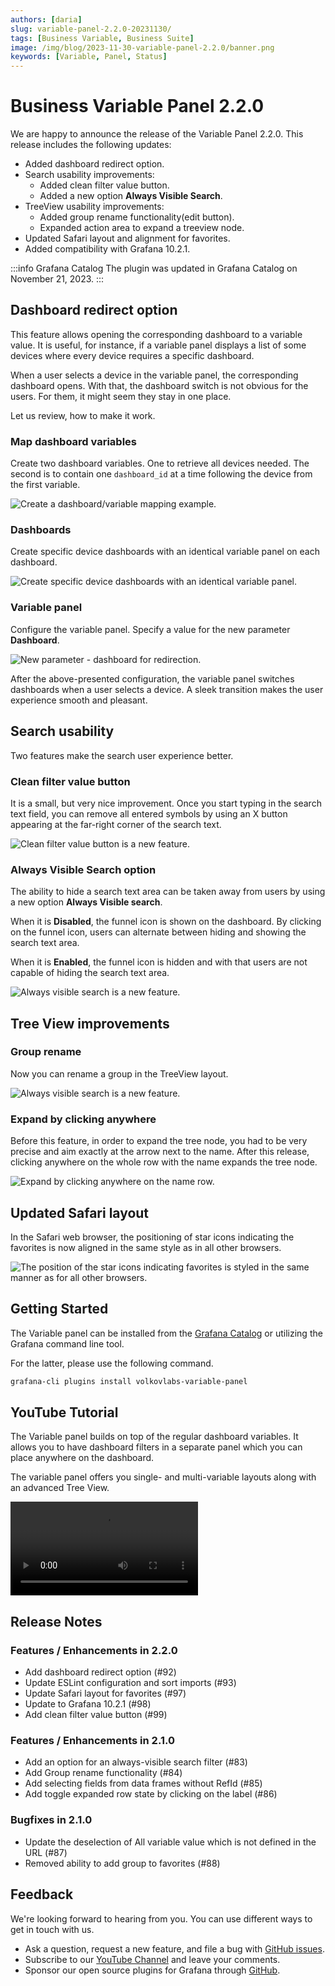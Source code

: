 ```yaml
---
authors: [daria]
slug: variable-panel-2.2.0-20231130/
tags: [Business Variable, Business Suite]
image: /img/blog/2023-11-30-variable-panel-2.2.0/banner.png
keywords: [Variable, Panel, Status]
---
```



# Business Variable Panel 2.2.0

We are happy to announce the release of the Variable Panel 2.2.0. This release includes the following updates:

- Added dashboard redirect option.
- Search usability improvements:
  - Added clean filter value button.
  - Added a new option **Always Visible Search**.
- TreeView usability improvements:
  - Added group rename functionality(edit button).
  - Expanded action area to expand a treeview node.
- Updated Safari layout and alignment for favorites.
- Added compatibility with Grafana 10.2.1.

:::info Grafana Catalog
The plugin was updated in Grafana Catalog on November 21, 2023.
:::

<Shorts
  src="https://www.youtube.com/embed/TtC2bh7a4fE"
  title="Variable panel 2.2.0 for Grafana."
/>

## Dashboard redirect option

This feature allows opening the corresponding dashboard to a variable value. It is useful, for instance, if a variable panel displays a list of some devices where every device requires a specific dashboard.

When a user selects a device in the variable panel, the corresponding dashboard opens. With that, the dashboard switch is not obvious for the users. For them, it might seem they stay in one place.

Let us review, how to make it work.

### Map dashboard variables

Create two dashboard variables. One to retrieve all devices needed. The second is to contain one `dashboard_id` at a time following the device from the first variable.

<Image
  title="Create a dashboard/variable mapping example."
  src="/img/blog/2023-11-30-variable-panel-2.2.0/vars.png"
/>

### Dashboards

Create specific device dashboards with an identical variable panel on each dashboard.

<Image
  title="Create specific device dashboards with an identical variable panel."
  src="/img/blog/2023-11-30-variable-panel-2.2.0/switch-dash.png"
/>

### Variable panel

Configure the variable panel. Specify a value for the new parameter **Dashboard**.

<Image
  title="New parameter - dashboard for redirection."
  src="/img/blog/2023-11-30-variable-panel-2.2.0/var-conf.png"
/>

After the above-presented configuration, the variable panel switches dashboards when a user selects a device. A sleek transition makes the user experience smooth and pleasant.

## Search usability

Two features make the search user experience better.

### Clean filter value button

It is a small, but very nice improvement. Once you start typing in the search text field, you can remove all entered symbols by using an X button appearing at the far-right corner of the search text.

<Image
  title="Clean filter value button is a new feature."
  src="/img/blog/2023-11-30-variable-panel-2.2.0/clean.png"
/>

### Always Visible Search option

The ability to hide a search text area can be taken away from users by using a new option **Always Visible search**.

When it is **Disabled**, the funnel icon is shown on the dashboard. By clicking on the funnel icon, users can alternate between hiding and showing the search text area.

When it is **Enabled**, the funnel icon is hidden and with that users are not capable of hiding the search text area.

<Image
  title="Always visible search is a new feature."
  src="/img/blog/2023-11-30-variable-panel-2.2.0/hide-search.png"
/>

## Tree View improvements

### Group rename

Now you can rename a group in the TreeView layout.

<Image
  title="Always visible search is a new feature."
  src="/img/blog/2023-11-30-variable-panel-2.2.0/edit-treeview.png"
/>

### Expand by clicking anywhere

Before this feature, in order to expand the tree node, you had to be very precise and aim exactly at the arrow next to the name. After this release, clicking anywhere on the whole row with the name expands the tree node.

<Image
  title="Expand by clicking anywhere on the name row."
  src="/img/blog/2023-11-30-variable-panel-2.2.0/row.png"
/>

## Updated Safari layout

In the Safari web browser, the positioning of star icons indicating the favorites is now aligned in the same style as in all other browsers.

<Image
  title="The position of the star icons indicating favorites is styled in the same manner as for all other browsers."
  src="/img/blog/2023-11-30-variable-panel-2.2.0/favs.png"
/>

## Getting Started

The Variable panel can be installed from the [Grafana Catalog](https://grafana.com/grafana/plugins/volkovlabs-variable-panel/) or utilizing the Grafana command line tool.

For the latter, please use the following command.

```bash
grafana-cli plugins install volkovlabs-variable-panel
```

## YouTube Tutorial

The Variable panel builds on top of the regular dashboard variables. It allows you to have dashboard filters in a separate panel which you can place anywhere on the dashboard.

The variable panel offers you single- and multi-variable layouts along with an advanced Tree View.

<Video
  src="https://www.youtube.com/embed/mYYtMW9qiPA"
  title="Demonstrates the Variable panel functionality."
/>

## Release Notes

### Features / Enhancements in 2.2.0

- Add dashboard redirect option (#92)
- Update ESLint configuration and sort imports (#93)
- Update Safari layout for favorites (#97)
- Update to Grafana 10.2.1 (#98)
- Add clean filter value button (#99)

### Features / Enhancements in 2.1.0

- Add an option for an always-visible search filter (#83)
- Add Group rename functionality (#84)
- Add selecting fields from data frames without RefId (#85)
- Add toggle expanded row state by clicking on the label (#86)

### Bugfixes in 2.1.0

- Update the deselection of All variable value which is not defined in the URL (#87)
- Removed ability to add group to favorites (#88)

## Feedback

We're looking forward to hearing from you. You can use different ways to get in touch with us.

- Ask a question, request a new feature, and file a bug with [GitHub issues](https://github.com/volkovlabs/volkovlabs-variable-panel/issues).
- Subscribe to our [YouTube Channel](https://www.youtube.com/@volkovlabs) and leave your comments.
- Sponsor our open source plugins for Grafana through [GitHub](https://github.com/sponsors/VolkovLabs).
